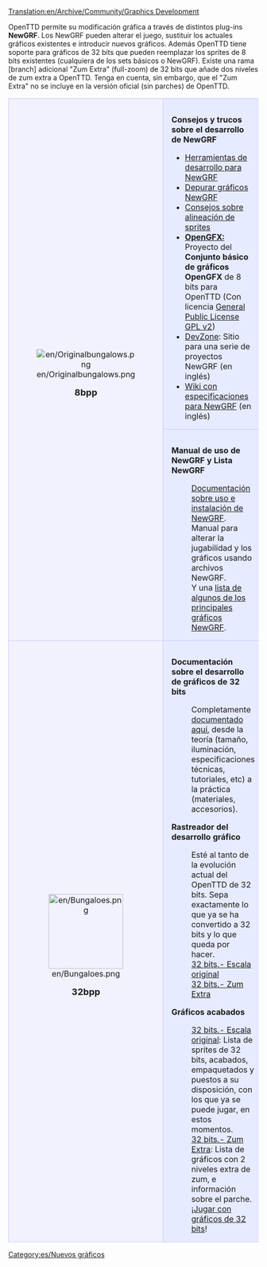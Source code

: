 [[Translation:en/Archive/Community/Graphics Development]]

OpenTTD permite su modificación gráfica a través de distintos plug-ins '''NewGRF'''. Los NewGRF pueden alterar el juego, sustituir los actuales gráficos existentes e introducir nuevos gráficos.
Además OpenTTD tiene soporte para gráficos de 32 bits que pueden reemplazar los sprites de 8 bits existentes (cualquiera de los sets básicos o NewGRF). Existe una rama [branch] adicional "Zum Extra" (full-zoom) de 32 bits que añade dos niveles de zum extra a OpenTTD. Tenga en cuenta, sin embargo, que el "Zum Extra" no se incluye en la versión oficial (sin parches) de OpenTTD.

{| 
|-
|align="center" rowspan="2" style="background-color: #f1f2fe; border: 1px solid #c7c8fe; margin: 0; padding: 1em 1em 0em 1em;"|
[[File:en/Originalbungalows.png]]
   
<font size="4">'''8bpp'''</font>


|style="background-color: #e7ebff; border: 1px solid #c7c8fe; margin: 0; padding: 1em 1em 0em 1em;"|
<font size="3">'''Consejos y trucos sobre el desarrollo de NewGRF'''</font>
*[[es/Development/NewGRF/Herramientas de desarrollo para NewGRF|Herramientas de desarrollo para NewGRF]]
*[[es/Development/NewGRF/Depurar gráficos NewGRF|Depurar gráficos NewGRF]]
*[[es/unsorted/Alineación|Consejos sobre alineación de sprites]]
*'''[[es/unsorted/OpenGFX Léame|OpenGFX:]]''' Proyecto del '''Conjunto básico de gráficos OpenGFX''' de 8 bits para OpenTTD (Con licencia [https://www.wikipedia.org/wiki/es:GNU General Public License GPL v2])
*[http://dev.openttdcoop.org/projects DevZone]: Sitio para una serie de proyectos NewGRF (en inglés)
*[http://wiki.ttdpatch.net/tiki-index.php?page=NewGraphicsSpecs Wiki con especificaciones para NewGRF] (en inglés)
|-
|style="background-color: #e7ebff; border: 1px solid #c7c8fe; margin: 0; padding: 1em 1em 0em 1em;"|
<font size="3">'''Manual de uso de NewGRF y Lista NewGRF'''</font>

:[[es/Manual/NewGRF|Documentación sobre uso e instalación de NewGRF]]. Manual para alterar la jugabilidad y los gráficos usando archivos NewGRF.
:Y una [[es/Community/Lista NewGRF|lista de algunos de los principales gráficos NewGRF]].
|-
|align="center" style="background-color: #f1f2fe; border: 1px solid #c7c8fe; margin: 0; padding: 1em 1em 0em 1em;"|
[[File:en/Bungaloes.png|150px]]

<font size="4">'''32bpp'''</font>
|style="background-color: #e7ebff; border: 1px solid #c7c8fe; margin: 0; padding: 1em 1em 0em 1em;"|
<font size="3">'''Documentación sobre el desarrollo de gráficos de 32 bits'''</font>

:Completamente [[es/Archive/Old 32bpp/Desarrollo de gráficos de 32 bits|documentado aquí]], desde la teoría (tamaño, iluminación, especificaciones técnicas, tutoriales, etc) a la práctica (materiales, accesorios).

<font size="3">'''Rastreador del desarrollo gráfico'''</font>
:Esté al tanto de la evolución actual del OpenTTD de 32 bits. Sepa exactamente lo que ya se ha convertido a 32 bits y lo que queda por hacer.
:[[es/Rastreador del desarrollo de gráficos de 32 bits|32 bits.- Escala original]]
:[[es/Rastreador del desarrollo de gráficos de 32 bits (Zum extra)|32 bits.- Zum Extra]]

<font size="3">'''Gráficos acabados'''</font>

:[[es/Trash/Lista de archivos descargables de 32 bits|32 bits.- Escala original]]:  Lista de sprites de 32 bits, acabados, empaquetados y puestos a su disposición, con los que ya se puede jugar, en estos momentos.
:[[es/Niveles de Zum Extra de 32 bits|32 bits.- Zum Extra]]: Lista de gráficos con 2 niveles extra de zum, e información sobre el parche.
:¡[[es/Trash/Jugar con gráficos de 32 bits|Jugar con gráficos de 32 bits]]!
|}

[[Category:es/Nuevos gráficos]]